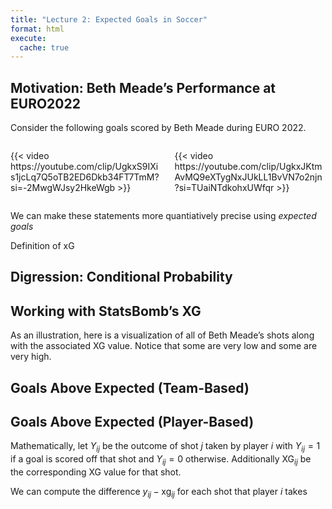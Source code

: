 ```yaml
---
title: "Lecture 2: Expected Goals in Soccer"
format: html
execute: 
  cache: true
---
```


## Motivation: Beth Meade's Performance at EURO2022

Consider the following goals scored by Beth Meade during EURO 2022.


:::: {.columns}

:::{.column width="49%"}
{{< video https://youtube.com/clip/UgkxS9IXis1jcLq7Q5oTB2ED6Dkb34FT7TmM?si=-2MwgWJsy2HkeWgb >}}

:::

:::{.column width="49%"}
{{< video https://youtube.com/clip/UgkxJKtmAvMQ9eXTygNxJUkLL1BvVN7o2njn?si=TUaiNTdkohxUWfqr >}}
:::

::::


We can make these statements more quantiatively precise using *expected goals*

Definition of xG

## Digression: Conditional Probability

<!--
  1. Statistically, xg is an example of conditional probability
  2. Notationally it is written like this. On the left ofthe bar
  3. One way to compute this is to divide. Example: P(goal | footedness or play-type)
  4. In the examples above, we want to condition on many more variables. This involves doing something more sophisticated than simple binning & averaging. We usually fit a model (stay tuned)
-->


## Working with StatsBomb's XG

<!--
  1. There are many existing xg models. They differ in terms of (i) the covariates (i.e., what goes on the right hand side of the conditioning statement) and (ii) the estimation procedure. We will explore different ones next lecture
  2. For today, we will use XG provided by StatsBomb
  3. Load up the data; focus on EURO 2022 only
-->

As an illustration, here is a visualization of all of Beth Meade's shots along with the associated XG value. Notice that some are very low and some are very high.


## Goals Above Expected (Team-Based)

## Goals Above Expected (Player-Based)

<!--
  We see that in the first goal, Meade's XG was quite high. So, in some sense, we might want to give her much less credit.
  Summing over all her shots, we can get a sense of 
  
-->

Mathematically, let $Y_{ij}$ be the outcome of shot $j$ taken by player $i$ with $Y_{ij} = 1$ if a goal is scored off that shot and $Y_{ij} = 0$ otherwise.
Additionally $\textrm{XG}_{ij}$ be the corresponding XG value for that shot.





We can compute the difference $y_{ij} - \textrm{xg}_{ij}$ for each shot that player $i$ takes 


